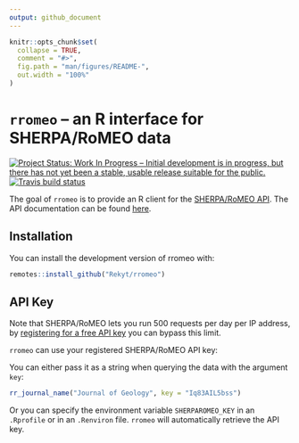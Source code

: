 ```yaml
---
output: github_document
---
```


<!-- README.md is generated from README.Rmd. Please edit that file -->

```r
knitr::opts_chunk$set(
  collapse = TRUE,
  comment = "#>",
  fig.path = "man/figures/README-",
  out.width = "100%"
)
```

# `rromeo` – an R interface for SHERPA/RoMEO data

[![Project Status: Work In Progress – Initial development is in progress, but there has not yet been a stable, usable release suitable for the public.](https://www.repostatus.org/badges/latest/wip.svg)](https://www.repostatus.org/#wip) [![Travis build status](https://travis-ci.org/Rekyt/rromeo.svg?branch=master)](https://travis-ci.org/Rekyt/rromeo)

The goal of `rromeo` is to provide an R client for the [SHERPA/RoMEO API](http://www.sherpa.ac.uk/romeo/index.php?la=en&fIDnum=&mode=simple). The API documentation can be found [here](http://www.sherpa.ac.uk/romeo/apimanual.php?la=en&fIDnum=|&mode=simple).

## Installation

You can install the development version of rromeo with:

``` r
remotes::install_github("Rekyt/rromeo")
```

## API Key

Note that SHERPA/RoMEO lets you run 500 requests per day per IP address, by [registering for a free API key](http://www.sherpa.ac.uk/romeo/apiregistry.php) you can bypass this limit.

`rromeo` can use your registered SHERPA/RoMEO API key:

You can either pass it as a string when querying the data with the argument `key`:

``` r
rr_journal_name("Journal of Geology", key = "Iq83AIL5bss")
```

Or you can specify the environment variable `SHERPAROMEO_KEY` in an `.Rprofile` or in an `.Renviron` file. `rromeo` will automatically retrieve the API key.

